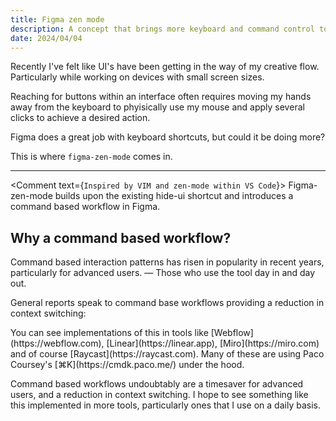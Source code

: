 ```yaml
---
title: Figma zen mode
description: A concept that brings more keyboard and command control to figma.
date: 2024/04/04
---
```


<CompPlayer />
Recently I've felt like UI's have been getting in the way of my creative flow. Particularly while working on devices with small screen sizes.

Reaching for buttons within an interface often requires moving my hands away from the keyboard to phyisically use my mouse and apply several clicks to achieve a desired action.

Figma does a great job with keyboard shortcuts, but could it be doing more?

This is where `figma-zen-mode` comes in.

* * * 
<Comment text={`Inspired by VIM and zen-mode within VS Code`}> Figma-zen-mode</Comment> builds upon the existing hide-ui shortcut and introduces a command based workflow in Figma.

## Why a command based workflow?

Command based interaction patterns has risen in popularity in recent years, particularly for advanced users. — Those who use the tool day in and day out. 

General reports speak to command base workflows providing a reduction in context switching:
<div className="mx-auto max-w-2xl flex justify-center">
<Tweet id="1755260224519458893"/>
</div>
You can see implementations of this in tools like [Webflow](https://webflow.com), [Linear](https://linear.app), [Miro](https://miro.com) and of course [Raycast](https://raycast.com). Many of these are using Paco Coursey's [⌘K](https://cmdk.paco.me/) under the hood.

Command based workflows undoubtably are a timesaver for advanced users, and a reduction in context switching. I hope to see something like this implemented in more tools, particularly ones that I use on a daily basis.

